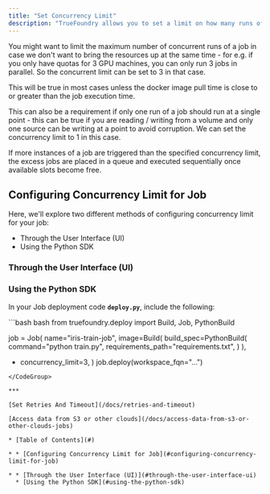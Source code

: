```yaml
---
title: "Set Concurrency Limit"
description: "TrueFoundry allows you to set a limit on how many runs of a Job can run concurrently (provided sufficient resources are available in the cluster). By default, this is set to  which allows an unlimited number of runs concurrently."
---
```


You might want to limit the maximum number of concurrent runs of a job in case we don't want to bring the resources up at the same time - for e.g. if you only have quotas for 3 GPU machines, you can only run 3 jobs in parallel. So the concurrent limit can be set to 3 in that case.

<Info>
  This will be true in most cases unless the docker image pull time is close to or greater than the job execution time.
</Info>

This can also be a requirement if only one run of a job should run at a single point - this can be true if you are reading / writing from a volume and only one source can be writing at a point to avoid corruption. We can set the concurrency limit to 1 in this case.

If more instances of a job are triggered than the specified concurrency limit, the excess jobs are placed in a queue and executed sequentially once available slots become free.

## Configuring Concurrency Limit for Job

Here, we'll explore two different methods of configuring concurrency limit for your job:

* Through the User Interface (UI)
* Using the Python SDK

### Through the User Interface (UI)

### Using the Python SDK

In your Job deployment code **`deploy.py`**, include the following:

<CodeGroup>
  ```bash bash
  from truefoundry.deploy import Build, Job, PythonBuild

  job = Job(
      name="iris-train-job",
      image=Build(
          build_spec=PythonBuild(
              command="python train.py",
              requirements_path="requirements.txt",
          )
      ),
  +    concurrency_limit=3,
  )
  job.deploy(workspace_fqn="...")
  ```
</CodeGroup>

***

[Set Retries And Timeout](/docs/retries-and-timeout)

[Access data from S3 or other clouds](/docs/access-data-from-s3-or-other-clouds-jobs)

* [Table of Contents](#)

* * [Configuring Concurrency Limit for Job](#configuring-concurrency-limit-for-job)

  * * [Through the User Interface (UI)](#through-the-user-interface-ui)
    * [Using the Python SDK](#using-the-python-sdk)
